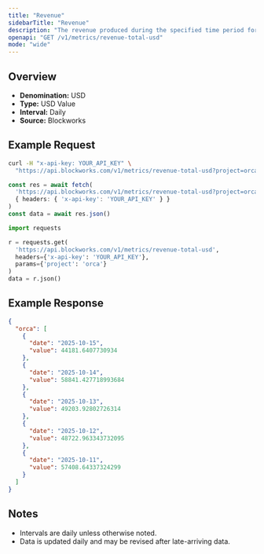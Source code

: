 ```yaml
---
title: "Revenue"
sidebarTitle: "Revenue"
description: "The revenue produced during the specified time period for given project."
openapi: "GET /v1/metrics/revenue-total-usd"
mode: "wide"
---
```


## Overview

- **Denomination:** USD
- **Type:** USD Value
- **Interval:** Daily
- **Source:** Blockworks

## Example Request

<CodeGroup>

```bash cURL
curl -H "x-api-key: YOUR_API_KEY" \
  "https://api.blockworks.com/v1/metrics/revenue-total-usd?project=orca"
```

```typescript TypeScript
const res = await fetch(
  'https://api.blockworks.com/v1/metrics/revenue-total-usd?project=orca',
  { headers: { 'x-api-key': 'YOUR_API_KEY' } }
)
const data = await res.json()
```

```python Python
import requests

r = requests.get(
  'https://api.blockworks.com/v1/metrics/revenue-total-usd',
  headers={'x-api-key': 'YOUR_API_KEY'},
  params={'project': 'orca'}
)
data = r.json()
```

</CodeGroup>

## Example Response

```json
{
  "orca": [
    {
      "date": "2025-10-15",
      "value": 44181.6407730934
    },
    {
      "date": "2025-10-14",
      "value": 58841.427718993684
    },
    {
      "date": "2025-10-13",
      "value": 49203.92802726314
    },
    {
      "date": "2025-10-12",
      "value": 48722.963343732095
    },
    {
      "date": "2025-10-11",
      "value": 57408.64337324299
    }
  ]
}
```

## Notes
- Intervals are daily unless otherwise noted.
- Data is updated daily and may be revised after late-arriving data.